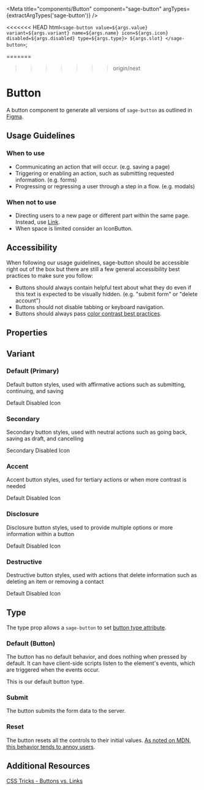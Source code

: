 


<Meta title="components/Button" component="sage-button" argTypes={extractArgTypes('sage-button')} />

<<<<<<< HEAD
  html` <sage-button value=${args.value} variant=${args.variant} name=${args.name} icon=${args.icon} disabled=${args.disabled} type=${args.type}> ${args.slot} </sage-button> `;

=======
>>>>>>> origin/next
# Button

A button component to generate all versions of `sage-button` as outlined in [Figma](https://www.figma.com/file/sMbtLUHSt2vfKgKjyQ3052/%F0%9F%A7%A9-Sage-components?node-id=3%3A15&t=dIcvX1VtOu0FL0VE-0).

## Usage Guidelines

### When to use

- Communicating an action that will occur. (e.g. saving a page)
- Triggering or enabling an action, such as submitting requested information. (e.g. forms)
- Progressing or regressing a user through a step in a flow. (e.g. modals)

### When not to use

- Directing users to a new page or different part within the same page. Instead, use [Link](/docs/components-link--external).
- When space is limited consider an IconButton.

## Accessibility

When following our usage guidelines, sage-button should be accessible right out of the box but there are still a few general accessibility best practices to make sure you follow:

- Buttons should always contain helpful text about what they do even if this text is expected to be visually hidden. (e.g. "submit form" or "delete account")
- Buttons should not disable tabbing or keyboard navigation.
- Buttons should always pass [color contrast best practices](https://www.w3.org/WAI/WCAG22/Understanding/contrast-minimum.html).

## Properties

<ArgsTable of="sage-button" />

## Variant

### Default (Primary)

Default button styles, used with affirmative actions such as submitting, continuing, and saving

<Story story={stories.Primary} />

<Canvas>
  <sage-button>Default</sage-button>
  <sage-button disabled="true">Disabled</sage-button>
  <sage-button icon="trashIcon">Icon</sage-button>
</Canvas>

### Secondary

Secondary button styles, used with neutral actions such as going back, saving as draft, and cancelling

<Story story={stories.Secondary} />

<Canvas>
  <sage-button variant="secondary">Secondary</sage-button>
  <sage-button variant="secondary" disabled="true">Disabled</sage-button>
  <sage-button variant="secondary" icon="trashIcon">Icon</sage-button>
</Canvas>

### Accent

Accent button styles, used for tertiary actions or when more contrast is needed

<Story story={stories.Accent} />

<Canvas>
  <sage-button variant="accent">Default</sage-button>
  <sage-button variant="accent" disabled="true">Disabled</sage-button>
  <sage-button variant="accent" icon="trashIcon">Icon</sage-button>
</Canvas>

### Disclosure

Disclosure button styles, used to provide multiple options or more information within a button

<Story story={stories.Disclosure} />

<Canvas>
  <sage-button variant="disclosure">Default</sage-button>
  <sage-button variant="disclosure" disabled="true">Disabled</sage-button>
  <sage-button variant="disclosure" icon="trashIcon">Icon</sage-button>
</Canvas>

### Destructive

Destructive button styles, used with actions that delete information such as deleting an item or removing a contact

<Story story={stories.Destructive} />

<Canvas>
  <sage-button variant="destructive">Default</sage-button>
  <sage-button variant="destructive" disabled="true">Disabled</sage-button>
  <sage-button variant="destructive" icon="trashIcon">Icon</sage-button>
</Canvas>

## Type

The type prop allows a `sage-button` to set [button type attribute](https://developer.mozilla.org/en-US/docs/Web/HTML/Element/button#attr-type).

### Default (Button)

The button has no default behavior, and does nothing when pressed by default. It can have client-side scripts listen to the element's events, which are triggered when the events occur.

This is our default button type.

### Submit

The button submits the form data to the server.

### Reset

The button resets all the controls to their initial values. [As noted on MDN, this behavior tends to annoy users](https://developer.mozilla.org/en-US/docs/Web/HTML/Element/button#attr-type).

## Additional Resources

[CSS Tricks - Buttons vs. Links](https://css-tricks.com/buttons-vs-links/)
